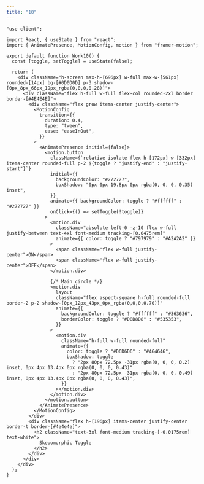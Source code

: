```yaml
---
title: "10"
---
```


<ComponentPreview name="10" />


<CodePreview>

```tsx showLineNumbers
"use client";

import React, { useState } from "react";
import { AnimatePresence, MotionConfig, motion } from "framer-motion";

export default function Work10() {
  const [toggle, setToggle] = useState(false);

  return (
    <div className="h-screen max-h-[696px] w-full max-w-[561px] rounded-[14px] bg-[#0D0D0D] p-3 shadow-[0px_8px_66px_19px_rgba(0,0,0,0.28)]">
      <div className="flex h-full w-full flex-col rounded-2xl border border-[#4E4E4E]">
        <div className="flex grow items-center justify-center">
          <MotionConfig
            transition={{
              duration: 0.4,
              type: "tween",
              ease: "easeInOut",
            }}
          >
            <AnimatePresence initial={false}>
              <motion.button
                className={`relative isolate flex h-[172px] w-[332px] items-center rounded-full p-2 ${toggle ? "justify-end" : "justify-start"}`}
                initial={{
                  backgroundColor: "#272727",
                  boxShadow: "0px 0px 19.8px 0px rgba(0, 0, 0, 0.35) inset",
                }}
                animate={{ backgroundColor: toggle ? "#ffffff" : "#272727" }}
                onClick={() => setToggle(!toggle)}
              >
                <motion.div
                  className="absolute left-0 -z-10 flex w-full justify-between text-4xl font-medium tracking-[0.0475rem]"
                  animate={{ color: toggle ? "#797979" : "#A2A2A2" }}
                >
                  <span className="flex w-full justify-center">ON</span>
                  <span className="flex w-full justify-center">OFF</span>
                </motion.div>

                {/* Main circle */}
                <motion.div
                  layout
                  className="flex aspect-square h-full rounded-full border-2 p-2 shadow-[0px_12px_43px_0px_rgba(0,0,0,0.70)]"
                  animate={{
                    backgroundColor: toggle ? "#ffffff" : "#363636",
                    borderColor: toggle ? "#D8D8D8" : "#535353",
                  }}
                >
                  <motion.div
                    className="h-full w-full rounded-full"
                    animate={{
                      color: toggle ? "#D6D6D6" : "#464646",
                      boxShadow: toggle
                        ? "2px 80px 72.5px -31px rgba(0, 0, 0, 0.2) inset, 0px 4px 13.4px 0px rgba(0, 0, 0, 0.43)"
                        : "2px 80px 72.5px -31px rgba(0, 0, 0, 0.49) inset, 0px 4px 13.4px 0px rgba(0, 0, 0, 0.43)",
                    }}
                  ></motion.div>
                </motion.div>
              </motion.button>
            </AnimatePresence>
          </MotionConfig>
        </div>
        <div className="flex h-[196px] items-center justify-center border-t border-[#4e4e4e]">
          <h2 className="text-3xl font-medium tracking-[-0.0175rem] text-white">
            Skeuomorphic Toggle
          </h2>
        </div>
      </div>
    </div>
  );
}
```

</CodePreview>